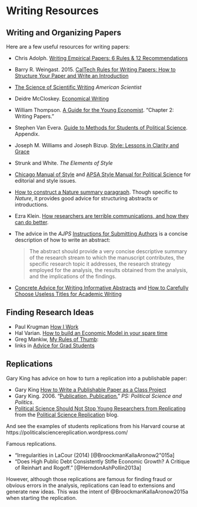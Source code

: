 # Writing Resources

## Writing and Organizing Papers

Here are a few useful resources for writing papers:

- Chris Adolph. [Writing Empirical Papers: 6 Rules & 12 Recommendations](http://faculty.washington.edu/cadolph/503/papers.pdf)
- Barry R. Weingast. 2015. [CalTech Rules for Writing Papers: How to Structure Your Paper and Write an Introduction](https://web.stanford.edu/group/mcnollgast/cgi-bin/wordpress/wp-content/uploads/2013/10/CALTECH.RUL_..pdf)
- [The Science of Scientific Writing](http://www.americanscientist.org/issues/id.877,y.0,no.,content.true,page.1,css.print/issue.aspx) *American Scientist*
- Deidre McCloskey. [Economical Writing](http://www.amazon.com/Economical-Writing-Deirdre-McCloskey/dp/1577660633/)
- William Thompson. [A Guide for the Young Economist](http://www.amazon.com/Guide-Young-Economist-MIT-Press/dp/026251589X). "Chapter 2: Writing Papers."
- Stephen Van Evera. [Guide to Methods for Students of Political Science](http://www.amazon.com/Guide-Methods-Students-Political-Science/dp/080148457X). Appendix.
- Joseph M. Williams and Joseph Bizup. [Style: Lessons in Clarity and Grace](http://www.amazon.com/dp/0321898680/)
- Strunk and White. *The Elements of Style*
- [Chicago Manual of Style](http://www.chicagomanualofstyle.org/) and [APSA Style Manual for Political Science](http://www.apsanet.org/Portals/54/APSA%20Files/publications/APSAStyleManual2006.pdf) for editorial and style issues.
- [How to construct a Nature summary paragraph](http://www.nature.com/nature/authors/gta/Letter_bold_para.doc). Though specific to *Nature*, it provides good advice for structuring abstracts or introductions.
- Ezra Klein. [How researchers are terrible communications, and how they can do better](http://chrisblattman.com/2015/11/05/ezra-klein-how-researchers-are-terrible-communicators-and-how-they-can-do-better/).
- The advice in the *AJPS* [Instructions for Submitting Authors](http://ajps.org/guidelines-for-manuscripts/) is a concise description of how to write an abstract:

    > The abstract should provide a very concise descriptive summary of the research stream to which the manuscript contributes, the specific research topic it addresses, the research strategy employed for the analysis, the results obtained from the analysis, and the implications of the findings.

- [Concrete Advice for Writing Informative Abstracts](http://connection.sagepub.com/blog/sage-connection/2014/05/15/concrete-advice-for-writing-informative-abstracts/) and [How to Carefully Choose Useless Titles for Academic Writing](http://www.socialsciencespace.com/2014/03/how-to-carefully-choose-useless-titles-for-academic-writing/)


## Finding Research Ideas

- Paul Krugman [How I Work](http://web.mit.edu/krugman/www/howiwork.html)
- Hal Varian. [How to build an Economic Model in your spare time](http://people.ischool.berkeley.edu/~hal/Papers/how.pdf)
- Greg Mankiw, [My Rules of Thumb](http://faculty.som.yale.edu/jameschoi/mankiw_tips.pdf):
- links in [Advice for Grad Students](http://gregmankiw.blogspot.com/2006/05/advice-for-grad-students.html)


## Replications

Gary King has advice on how to turn a replication into a publishable paper:

- Gary King [How to Write a Publishable Paper as a Class Project](http://gking.harvard.edu/papers)
- Gary King. 2006. "[Publication, Publication.](http://gking.harvard.edu/files/abs/paperspub-abs.shtml)" *PS: Political Science and Politics*.
- [Political Science Should Not Stop Young Researchers from Replicating](https://politicalsciencereplication.wordpress.com/2015/06/15/political-science-should-not-stop-young-researchers-from-replicating/) from the [Political Science Replication](https://politicalsciencereplication.wordpress.com) blog.

And see the examples of students replications from his Harvard course at https://politicalsciencereplication.wordpress.com/

Famous replications.

- "Irregularities in LaCour (2014) [@BroockmanKallaAronow2"015a]
- "Does High Public Debt Consistently Stifle Economic Growth? A Critique of Reinhart and Rogoff." [@HerndonAshPollin2013a]

However, although those replications are famous for finding fraud or obvious errors in the analysis, replications can lead to extensions and generate new ideas. This was the intent of @BroockmanKallaAronow2015a when starting the replication.
